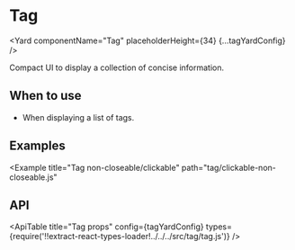 <!--
Copyright (c) 2018-2020 Uber Technologies, Inc.

This source code is licensed under the MIT license found in the
LICENSE file in the root directory of this source tree.
-->






# Tag

<Yard componentName="Tag" placeholderHeight={34} {...tagYardConfig} />

Compact UI to display a collection of concise information.

## When to use

- When displaying a list of tags.

## Examples

<Example title="Tag basic Usage" path="tag/basic.js">
  <Basic />
</Example>

<Example title="Tag Kinds Prop Type" path="tag/kinds.js">
  <Kinds />
</Example>

<Example title="Tag Variants Prop Type" path="tag/variants.js">
  <Variants />
</Example>

<Example title="Tag closeable/non-clickable" path="tag/non-clickable.js">
  <NonClickable />
</Example>

<Example title="Tag closeable/clickable" path="tag/clickable.js">
  <Clickable />
</Example>

<Example title="Tag in a disabled state" path="tag/disabled.js">
  <Disabled />
</Example>

<Example title="Tag non-closeable/non-clickable" path="tag/non-closeable.js">
  <NonCloseable />
</Example>

<Example
  title="Tag non-closeable/clickable"
  path="tag/clickable-non-closeable.js"
>
  <ClickableNonCloseable />
</Example>

<Example title="Tag Custom Color example" path="tag/custom-color.js">
  <CustomColor />
</Example>

## API

<ApiTable
  title="Tag props"
  config={tagYardConfig}
  types={require('!!extract-react-types-loader!../../../src/tag/tag.js')}
/>

<Exports component={TagExports} title="Tag exports" path="baseui/tag" />

